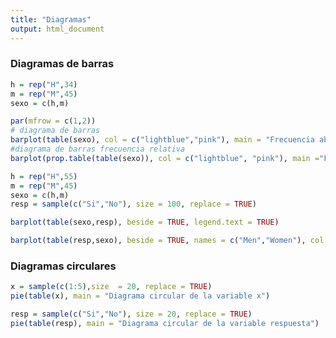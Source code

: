 ```yaml
---
title: "Diagramas"
output: html_document
---
```


### Diagramas de barras

```r
h = rep("H",34)
m = rep("M",45)
sexo = c(h,m)

par(mfrow = c(1,2))
# diagrama de barras
barplot(table(sexo), col = c("lightblue","pink"), main = "Frecuencia absoluta")
#diagrama de barras frecuencia relativa
barplot(prop.table(table(sexo)), col = c("lightblue", "pink"), main ="Frecuencia Relativa")
```

```r
h = rep("H",55)
m = rep("M",45)
sexo = c(h,m)
resp = sample(c("Si","No"), size = 100, replace = TRUE)

barplot(table(sexo,resp), beside = TRUE, legend.text = TRUE)

barplot(table(resp,sexo), beside = TRUE, names = c("Men","Women"), col = c("yellow","lightblue"), legend.text = c("No","Yes"))
```

### Diagramas circulares

```r
x = sample(c(1:5),size  = 20, replace = TRUE)
pie(table(x), main = "Diagrama circular de la variable x")

resp = sample(c("Si","No"), size = 20, replace = TRUE)
pie(table(resp), main = "Diagrama circular de la variable respuesta")
```

